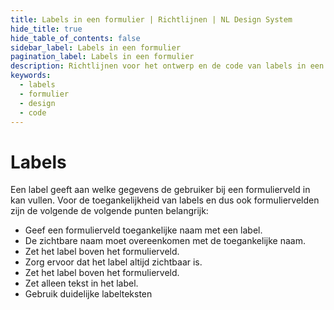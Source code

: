 ```yaml
---
title: Labels in een formulier | Richtlijnen | NL Design System
hide_title: true
hide_table_of_contents: false
sidebar_label: Labels in een formulier
pagination_label: Labels in een formulier
description: Richtlijnen voor het ontwerp en de code van labels in een formulier.
keywords:
  - labels
  - formulier
  - design
  - code
---
```


<!-- @license CC0-1.0 -->


# Labels

Een label geeft aan welke gegevens de gebruiker bij een formulierveld in kan vullen.
Voor de toegankelijkheid van labels en dus ook formuliervelden zijn de volgende de volgende punten belangrijk:

- Geef een formulierveld toegankelijke naam met een label.
- De zichtbare naam moet overeenkomen met de toegankelijke naam.
- Zet het label boven het formulierveld.
- Zorg ervoor dat het label altijd zichtbaar is.
- Zet het label boven het formulierveld.
- Zet alleen tekst in het label.
- Gebruik duidelijke labelteksten

<AccessibleName />
<AccessibleNameCode />

<VisibleAccessibleName />
<VisibleAccessibleNameCode />

<LabelAboveField />
<LabelAboveFieldCode />

<LabelAlwaysVisible />
<LabelAlwaysVisibleCode />

<LabelOnlyText />
<LabelOnlyTextCode />

<LabelText />
<LabelTextCode />

<FormFooterInfo />
